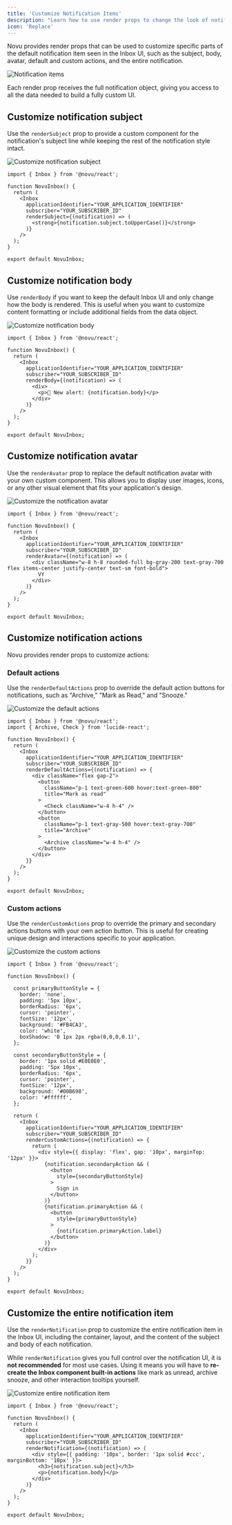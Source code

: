 ```yaml
---
title: 'Customize Notification Items'
description: "Learn how to use render props to change the look of notifications with the Inbox component, customize subjects and bodies, and apply conditional display logic."
icon: 'Replace'
---
```


Novu provides render props that can be used to customize specific parts of the default notification item seen in the Inbox UI, such as the subject, body, avatar, default and custom actions, and the entire notification.

![Notification items](/images/inbox/notification-item.png)

Each render prop receives the full notification object, giving you access to all the data needed to build a fully custom UI.

## Customize notification subject

Use the `renderSubject` prop to provide a custom component for the notification's subject line while keeping the rest of the notification style intact.

![Customize notification subject](/images/inbox/custom-notification-subject.png)

```tsx
import { Inbox } from '@novu/react';
 
function NovuInbox() {
  return (
    <Inbox
      applicationIdentifier="YOUR_APPLICATION_IDENTIFIER"
      subscriber="YOUR_SUBSCRIBER_ID"
      renderSubject={(notification) => (
        <strong>{notification.subject.toUpperCase()}</strong>
      )}
    />
  );
}

export default NovuInbox;
```

## Customize notification body

Use `renderBody` if you want to keep the default Inbox UI and only change how the body is rendered. This is useful when you want to customize content formatting or include additional fields from the data object.

![Customize notification body](/images/inbox/custom-notification-body.png)

```tsx
import { Inbox } from '@novu/react';
 
function NovuInbox() {
  return (
    <Inbox
      applicationIdentifier="YOUR_APPLICATION_IDENTIFIER"
      subscriber="YOUR_SUBSCRIBER_ID"
      renderBody={(notification) => (
        <div>
          <p>🔔 New alert: {notification.body}</p>
        </div>
      )}
    />
  );
}

export default NovuInbox;
```

## Customize notification avatar

Use the `renderAvatar` prop to replace the default notification avatar with your own custom component. This allows you to display user images, icons, or any other visual element that fits your application's design.

![Customize the notification avatar](/images/inbox/customize-notification-avatar.png)

```tsx
import { Inbox } from '@novu/react';
 
function NovuInbox() {
  return (
    <Inbox
      applicationIdentifier="YOUR_APPLICATION_IDENTIFIER"
      subscriber="YOUR_SUBSCRIBER_ID"
      renderAvatar={(notification) => (
        <div className="w-8 h-8 rounded-full bg-gray-200 text-gray-700 flex items-center justify-center text-sm font-bold">
          VY
        </div>
      )}
    />
  );
}

export default NovuInbox;
```

## Customize notification actions

Novu provides render props to customize actions:

### Default actions

Use the `renderDefaultActions` prop to override the default action buttons for notifications, such as "Archive," "Mark as Read," and "Snooze."

![Customize the default actions](/images/inbox/customize-default-actions.png)

```tsx
import { Inbox } from '@novu/react';
import { Archive, Check } from 'lucide-react';
 
function NovuInbox() {
  return (
    <Inbox
      applicationIdentifier="YOUR_APPLICATION_IDENTIFIER"
      subscriber="YOUR_SUBSCRIBER_ID"
      renderDefaultActions={(notification) => {
        <div className="flex gap-2">
          <button
            className="p-1 text-green-600 hover:text-green-800"
            title="Mark as read"
          >
            <Check className="w-4 h-4" />
          </button>
          <button
            className="p-1 text-gray-500 hover:text-gray-700"
            title="Archive"
          >
            <Archive className="w-4 h-4" />
          </button>
        </div>
      }}
    />
  );
}

export default NovuInbox;
```

### Custom actions

Use the `renderCustomActions` prop to override the primary and secondary actions buttons with your own action button. This is useful for creating unique design and interactions specific to your application.

![Customize the custom actions](/images/inbox/customize-custom-actions.png)

```tsx
import { Inbox } from '@novu/react';
 
function NovuInbox() {

  const primaryButtonStyle = {
    border: 'none',
    padding: '5px 10px',
    borderRadius: '6px',
    cursor: 'pointer',
    fontSize: '12px',
    background: '#FB4CA3',
    color: 'white',
    boxShadow: '0 1px 2px rgba(0,0,0,0.1)',
  };

  const secondaryButtonStyle = {
    border: '1px solid #E0E0E0',
    padding: '5px 10px',
    borderRadius: '6px',
    cursor: 'pointer',
    fontSize: '12px',
    background: '#00B698',
    color: '#ffffff',
  };

  return (
    <Inbox
      applicationIdentifier="YOUR_APPLICATION_IDENTIFIER"
      subscriber="YOUR_SUBSCRIBER_ID"
      renderCustomActions={(notification) => {
        return (
          <div style={{ display: 'flex', gap: '10px', marginTop: '12px' }}>
            {notification.secondaryAction && (
              <button
                style={secondaryButtonStyle}
              >
                Sign in
              </button>
            )}
            {notification.primaryAction && (
              <button 
                style={primaryButtonStyle}
              >
                {notification.primaryAction.label}
              </button>
            )}
          </div>
        );
      }}
    />
  );
}

export default NovuInbox;
```

## Customize the entire notification item

Use the `renderNotification` prop to customize the entire notification item in the Inbox UI, including the container, layout, and the content of the subject and body of each notification.

<Callout type="warn"> While `renderNotification` gives you full control over the notification UI, it is **not recommended** for most use cases. Using it means you will have to **re-create the Inbox component built-in actions** like mark as unread, archive snooze, and other interaction tooltips yourself.</Callout>

![Customize entire notification item](/images/inbox/custom-notification.png)

```tsx
import { Inbox } from '@novu/react';
 
function NovuInbox() {
  return (
    <Inbox
      applicationIdentifier="YOUR_APPLICATION_IDENTIFIER"
      subscriber="YOUR_SUBSCRIBER_ID"
      renderNotification={(notification) => (
        <div style={{ padding: '10px', border: '1px solid #ccc', marginBottom: '10px' }}>
          <h3>{notification.subject}</h3>
          <p>{notification.body}</p>
        </div>
      )}
    />
  );
}

export default NovuInbox;
```